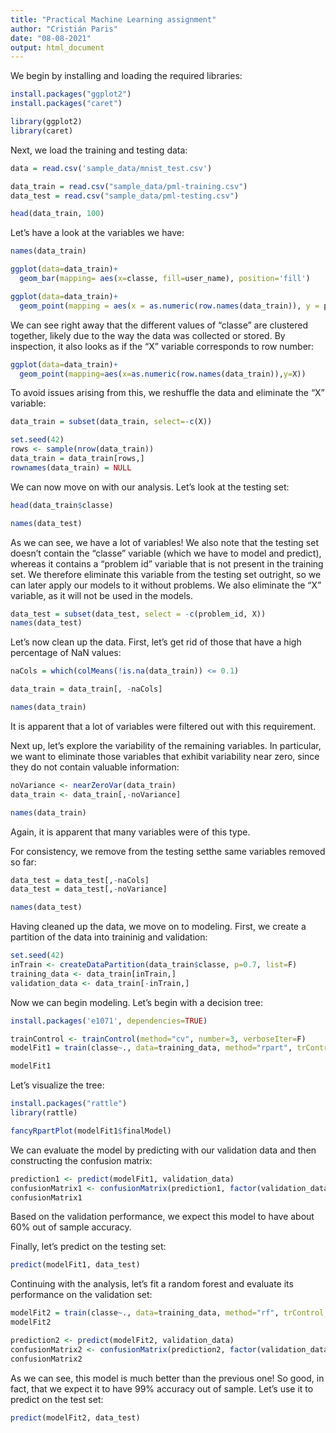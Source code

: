 ---
title: "Practical Machine Learning assignment"
author: "Cristián Paris"
date: "08-08-2021"
output: html_document
---

We begin by installing and loading the required libraries:

```{r}
install.packages("ggplot2")
install.packages("caret")

library(ggplot2)
library(caret)
```

Next, we load the training and testing data:

```{r}
data = read.csv('sample_data/mnist_test.csv')

data_train = read.csv("sample_data/pml-training.csv")
data_test = read.csv("sample_data/pml-testing.csv")
```

```{r}
head(data_train, 100)
```

Let's have a look at the variables we have:

```{r}
names(data_train)
```

```{r}
ggplot(data=data_train)+
  geom_bar(mapping= aes(x=classe, fill=user_name), position='fill')

ggplot(data=data_train)+
  geom_point(mapping = aes(x = as.numeric(row.names(data_train)), y = pitch_belt, color=classe), alpha=0.5)
```

We can see right away that the different values of "classe" are clustered together, likely due to the way the data was collected or stored. By inspection, it also looks as if the "X" variable corresponds to row number:

```{r}
ggplot(data=data_train)+
  geom_point(mapping=aes(x=as.numeric(row.names(data_train)),y=X))
```

To avoid issues arising from this, we reshuffle the data and eliminate the "X" variable:

```{r}
data_train = subset(data_train, select=-c(X))

set.seed(42)
rows <- sample(nrow(data_train))
data_train = data_train[rows,]
rownames(data_train) = NULL
```

We can now move on with our analysis. Let's look at the testing set:

```{r}
head(data_train$classe)
```

```{r}
names(data_test)
```

As we can see, we have a lot of variables! We also note that the testing set doesn't contain the "classe" variable (which we have to model and predict), whereas it contains a "problem id" variable that is not present in the training set. We therefore eliminate this variable from the testing set outright, so we can later apply our models to it without problems. We also eliminate the "X" variable, as it will not be used in the models.

```{r}
data_test = subset(data_test, select = -c(problem_id, X))
names(data_test)
```

Let's now clean up the data. First, let's get rid of those that have a high percentage of NaN values:

```{r}
naCols = which(colMeans(!is.na(data_train)) <= 0.1)
```

```{r}
data_train = data_train[, -naCols]
```

```{r}
names(data_train)
```

It is apparent that a lot of variables were filtered out with this requirement. 

Next up, let's explore the variability of the remaining variables. In particular, we want to eliminate those variables that exhibit variability near zero, since they do not contain valuable information:

```{r}
noVariance <- nearZeroVar(data_train)
data_train <- data_train[,-noVariance]
```

```{r}
names(data_train)
```

Again, it is apparent that many variables were of this type. 

For consistency, we remove from the testing setthe same variables removed so far:

```{r}
data_test = data_test[,-naCols]
data_test = data_test[,-noVariance]
```

```{r}
names(data_test)
```

Having cleaned up the data, we move on to modeling. First, we create a partition of the data into traininig and validation:

```{r}
set.seed(42)
inTrain <- createDataPartition(data_train$classe, p=0.7, list=F)
training_data <- data_train[inTrain,]
validation_data <- data_train[-inTrain,]
```

Now we can begin modeling. Let's begin with a decision tree:

```{r}
install.packages('e1071', dependencies=TRUE)
```

```{r}
trainControl <- trainControl(method="cv", number=3, verboseIter=F)
modelFit1 = train(classe~., data=training_data, method="rpart", trControl = trainControl, tuneLength = 5) 
```

```{r}
modelFit1
```

Let's visualize the tree:

```{r}
install.packages("rattle")
library(rattle)
```

```{r}
fancyRpartPlot(modelFit1$finalModel)
```

We can evaluate the model by predicting with our validation data and then constructing the confusion matrix:

```{r}
prediction1 <- predict(modelFit1, validation_data)
confusionMatrix1 <- confusionMatrix(prediction1, factor(validation_data$classe))
confusionMatrix1
```

Based on the validation performance, we expect this model to have about 60% out of sample accuracy.

Finally, let's predict on the testing set:

```{r}
predict(modelFit1, data_test)
```

Continuing with the analysis, let's fit a random forest and evaluate its performance on the validation set:

```{r}
modelFit2 = train(classe~., data=training_data, method="rf", trControl = trainControl, tuneLength = 5)
modelFit2
```

```{r}
prediction2 <- predict(modelFit2, validation_data)
confusionMatrix2 <- confusionMatrix(prediction2, factor(validation_data$classe))
confusionMatrix2
```

As we can see, this model is much better than the previous one! So good, in fact, that we expect it to have 99% accuracy out of sample. Let's use it to predict on the test set:

```{r}
predict(modelFit2, data_test)
```

